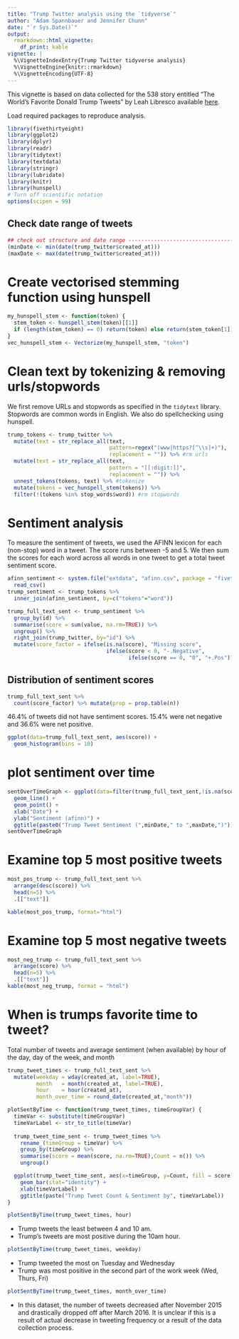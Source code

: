 ```yaml
---
title: "Trump Twitter analysis using the `tidyverse`"
author: "Adam Spannbauer and Jennifer Chunn"
date: "`r Sys.Date()`"
output: 
  rmarkdown::html_vignette:
    df_print: kable
vignette: |
  %\VignetteIndexEntry{Trump Twitter tidyverse analysis}
  %\VignetteEngine{knitr::rmarkdown}
  %\VignetteEncoding{UTF-8}
---
```


This vignette is based on data collected for the 538 story entitled "The World's Favorite Donald Trump Tweets" by Leah Libresco available [here](https://fivethirtyeight.com/features/the-worlds-favorite-donald-trump-tweets/).

Load required packages to reproduce analysis.  

```r
library(fivethirtyeight)
library(ggplot2)
library(dplyr)
library(readr)
library(tidytext)
library(textdata)
library(stringr)
library(lubridate)
library(knitr)
library(hunspell)
# Turn off scientific notation
options(scipen = 99)
```
## Check date range of tweets

```r
## check out structure and date range ------------------------------------------------
(minDate <- min(date(trump_twitter$created_at)))
(maxDate <- max(date(trump_twitter$created_at)))
```


# Create vectorised stemming function using hunspell
```r
my_hunspell_stem <- function(token) {
  stem_token <- hunspell_stem(token)[[1]]
  if (length(stem_token) == 0) return(token) else return(stem_token[1])
}
vec_hunspell_stem <- Vectorize(my_hunspell_stem, "token")
```


# Clean text by tokenizing & removing urls/stopwords 
We first remove URLs and stopwords as specified in the `tidytext` library.  Stopwords are common words in English.  We also do spellchecking using hunspell.
```r
trump_tokens <- trump_twitter %>% 
  mutate(text = str_replace_all(text, 
                                pattern=regex("(www|https?[^\\s]+)"), 
                                replacement = "")) %>% #rm urls
  mutate(text = str_replace_all(text,
                                pattern = "[[:digit:]]",
                                replacement = "")) %>% 
  unnest_tokens(tokens, text) %>% #tokenize
  mutate(tokens = vec_hunspell_stem(tokens)) %>% 
  filter(!(tokens %in% stop_words$word)) #rm stopwords
```


# Sentiment analysis
To measure the sentiment of tweets, we used the AFINN lexicon for each (non-stop) word in a tweet. The score runs between -5 and 5.  We then sum the scores for each word across all words in one tweet to get a total tweet sentiment score. 
```r
afinn_sentiment <- system.file("extdata", "afinn.csv", package = "fivethirtyeight") %>% 
  read_csv()
trump_sentiment <- trump_tokens %>% 
  inner_join(afinn_sentiment, by=c("tokens"="word")) 

trump_full_text_sent <- trump_sentiment %>% 
  group_by(id) %>% 
  summarise(score = sum(value, na.rm=TRUE)) %>% 
  ungroup() %>% 
  right_join(trump_twitter, by="id") %>% 
  mutate(score_factor = ifelse(is.na(score), "Missing score", 
                               ifelse(score < 0, "-.Negative", 
                                      ifelse(score == 0, "0", "+.Pos"))))
```

## Distribution of sentiment scores

```r
trump_full_text_sent %>%
  count(score_factor) %>% mutate(prop = prop.table(n))
```

46.4% of tweets did not have sentiment scores.  15.4% were net negative and 36.6% were net positive.

```r
ggplot(data=trump_full_text_sent, aes(score)) + 
  geom_histogram(bins = 10)
```



# plot sentiment over time
```r
sentOverTimeGraph <- ggplot(data=filter(trump_full_text_sent,!is.na(score)), aes(x=created_at, y=score)) +
  geom_line() + 
  geom_point() +
  xlab("Date") +
  ylab("Sentiment (afinn)") +
  ggtitle(paste0("Trump Tweet Sentiment (",minDate," to ",maxDate,")"))
sentOverTimeGraph
```


# Examine top 5 most positive tweets
```r
most_pos_trump <- trump_full_text_sent %>% 
  arrange(desc(score)) %>% 
  head(n=5) %>% 
  .[["text"]]

kable(most_pos_trump, format="html")
```

# Examine top 5 most negative tweets
```r
most_neg_trump <- trump_full_text_sent %>% 
  arrange(score) %>% 
  head(n=5) %>% 
  .[["text"]]
kable(most_neg_trump, format = "html")
```



# When is trumps favorite time to tweet?
Total number of tweets and average sentiment (when available) by hour of the day, day of the week, and month
```r
trump_tweet_times <- trump_full_text_sent %>% 
  mutate(weekday = wday(created_at, label=TRUE),
         month   = month(created_at, label=TRUE),
         hour    = hour(created_at),
         month_over_time = round_date(created_at,"month"))

plotSentByTime <- function(trump_tweet_times, timeGroupVar) {
  timeVar <- substitute(timeGroupVar)
  timeVarLabel <- str_to_title(timeVar)
  
  trump_tweet_time_sent <- trump_tweet_times %>% 
    rename_(timeGroup = timeVar) %>% 
    group_by(timeGroup) %>% 
    summarise(score = mean(score, na.rm=TRUE),Count = n()) %>% 
    ungroup()

  ggplot(trump_tweet_time_sent, aes(x=timeGroup, y=Count, fill = score)) +
    geom_bar(stat="identity") +
    xlab(timeVarLabel) +
    ggtitle(paste("Trump Tweet Count & Sentiment by", timeVarLabel))
}
```


```r
plotSentByTime(trump_tweet_times, hour)
```

* Trump tweets the least between 4 and 10 am. 
* Trump's tweets are most positive during the 10am hour. 


```r
plotSentByTime(trump_tweet_times, weekday)
```

* Trump tweeted the most on Tuesday and Wednesday 
* Trump was most positive in the second part of the work week (Wed, Thurs, Fri)

```r
plotSentByTime(trump_tweet_times, month_over_time)
```

* In this dataset, the number of tweets decreased after November 2015 and drastically dropped off after March 2016.  It is unclear if this is a result of actual decrease in tweeting frequency or a result of the data collection process.
